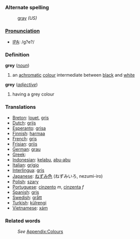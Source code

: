 ===Alternate spelling===
:[[gray]] ''(US)''

===[[Pronunciation]]===
*[[w:IPA|IPA]]: /g?e?/

===Definition===
;'''grey''' (''[[noun]]'')
#an [[achromatic]] [[colour]] intermediate between [[black]] and [[white]]
;'''grey''' (''[[adjective]]'')
#having a grey colour

===Translations===
* [[Breton]]: [[louet]], [[gris]]
* [[Dutch]]: [[grijs]]
* [[Esperanto]]: [[grisa]]
* [[Finnish]]: [[harmaa]]
* [[French]]: [[gris]]
* [[Frisian]]: [[griis]]
* [[German]]: [[grau]]
* [[Greek]]: [[]]
* [[Indonesian]]: [[kelabu]], [[abu-abu]]
* [[Italian]]: [[grigio]]
* [[Interlingua]]: [[gris]]
* [[Japanese]]: [[ねずみ色]] (ねずみいろ, nezumi-iro)
* [[Polish]]: [[szary]]
* [[Portuguese]]: [[cinzento]] ''m'', [[cinzenta]] ''f''
* [[Spanish]]: [[gris]]
* [[Swedish]]: [[grått]]
* [[Turkish]]: [[külrengi]]
* [[Vietnamese]]: [[xám]]

===Related words===
:''See'' [[Wiktionary_Appendix:Colours|Appendix:Colours]]